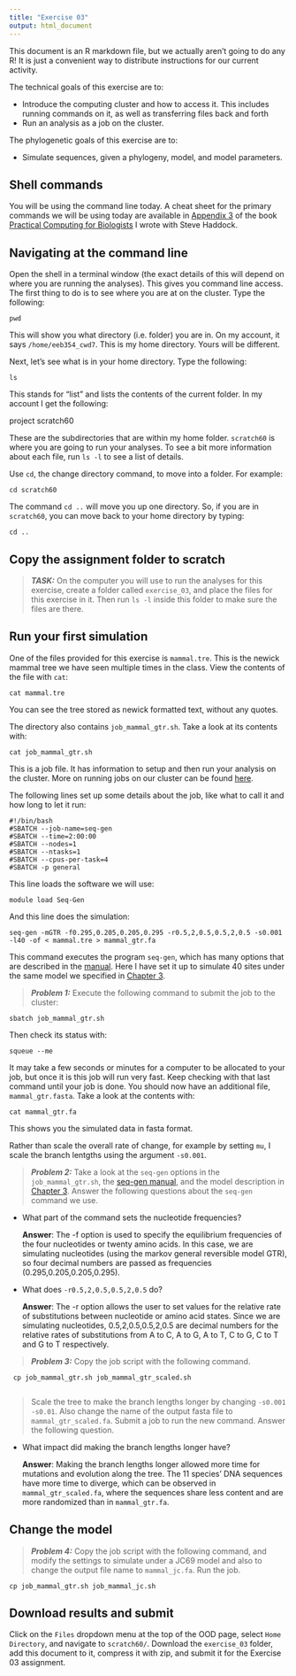 ```yaml
---
title: "Exercise 03"
output: html_document
---
```


This document is an R markdown file, but we actually aren't going to do any R! It is just a convenient way to distribute instructions for our current activity.

The technical goals of this exercise are to:

-   Introduce the computing cluster and how to access it. This includes running commands on it, as well as transferring files back and forth
-   Run an analysis as a job on the cluster.

The phylogenetic goals of this exercise are to:

-   Simulate sequences, given a phylogeny, model, and model parameters.

## Shell commands

You will be using the command line today. A cheat sheet for the primary commands we will be using today are available in [Appendix 3](https://practicalcomputing.org/files/PCfB_Appendices.pdf) of the book [Practical Computing for Biologists](https://practicalcomputing.org/downloads.html) I wrote with Steve Haddock.

## Navigating at the command line

Open the shell in a terminal window (the exact details of this will depend on where you are running the analyses). This gives you command line access. The first thing to do is to see where you are at on the cluster. Type the following:

    pwd

This will show you what directory (i.e. folder) you are in. On my account, it says `/home/eeb354_cwd7`. This is my home directory. Yours will be different.

Next, let's see what is in your home directory. Type the following:

    ls

This stands for "list" and lists the contents of the current folder. In my account I get the following:

project scratch60

These are the subdirectories that are within my home folder. `scratch60` is where you are going to run your analyses. To see a bit more information about each file, run `ls -l` to see a list of details.

Use `cd`, the change directory command, to move into a folder. For example:

    cd scratch60

The command `cd ..` will move you up one directory. So, if you are in `scratch60`, you can move back to your home directory by typing:

    cd ..

## Copy the assignment folder to scratch

> ***TASK:*** On the computer you will use to run the analyses for this exercise, create a folder called `exercise_03`, and place the files for this exercise in it. Then run `ls -l` inside this folder to make sure the files are there.

## Run your first simulation

One of the files provided for this exercise is `mammal.tre`. This is the newick mammal tree we have seen multiple times in the class. View the contents of the file with `cat`:

    cat mammal.tre

You can see the tree stored as newick formatted text, without any quotes.

The directory also contains `job_mammal_gtr.sh`. Take a look at its contents with:

    cat job_mammal_gtr.sh

This is a job file. It has information to setup and then run your analysis on the cluster. More on running jobs on our cluster can be found [here](https://docs.ycrc.yale.edu/clusters-at-yale/job-scheduling/).

The following lines set up some details about the job, like what to call it and how long to let it run:

    #!/bin/bash
    #SBATCH --job-name=seq-gen
    #SBATCH --time=2:00:00
    #SBATCH --nodes=1
    #SBATCH --ntasks=1 
    #SBATCH --cpus-per-task=4
    #SBATCH -p general

This line loads the software we will use:

    module load Seq-Gen

And this line does the simulation:

    seq-gen -mGTR -f0.295,0.205,0.205,0.295 -r0.5,2,0.5,0.5,2,0.5 -s0.001 -l40 -of < mammal.tre > mammal_gtr.fa

This command executes the program `seq-gen`, which has many options that are described in the [manual](http://htmlpreview.github.io/?https://github.com/rambaut/Seq-Gen/blob/master/documentation/Seq-Gen.Manual.html). Here I have set it up to simulate 40 sites under the same model we specified in [Chapter 3](http://dunnlab.org/phylogenetic_biology/simulation.html#plugging-some-numbers-into-the-expanded-model).

> ***Problem 1:*** Execute the following command to submit the job to the cluster:

    sbatch job_mammal_gtr.sh

Then check its status with:

    squeue --me

It may take a few seconds or minutes for a computer to be allocated to your job, but once it is this job will run very fast. Keep checking with that last command until your job is done. You should now have an additional file, `mammal_gtr.fasta`. Take a look at the contents with:

    cat mammal_gtr.fa

This shows you the simulated data in fasta format.

Rather than scale the overall rate of change, for example by setting `mu`, I scale the branch lentgths using the argument `-s0.001`.

> ***Problem 2:*** Take a look at the `seq-gen` options in the `job_mammal_gtr.sh`, the [seq-gen manual](http://htmlpreview.github.io/?https://github.com/rambaut/Seq-Gen/blob/master/documentation/Seq-Gen.Manual.html), and the model description in [Chapter 3](http://dunnlab.org/phylogenetic_biology/simulation.html#plugging-some-numbers-into-the-expanded-model). Answer the following questions about the `seq-gen` command we use.

-   What part of the command sets the nucleotide frequencies?

    **Answer**: The -f option is used to specify the equilibrium frequencies of the four nucleotides or twenty amino acids. In this case, we are simulating nucleotides (using the markov general reversible model GTR), so four decimal numbers are passed as frequencies (0.295,0.205,0.205,0.295).

-   What does `-r0.5,2,0.5,0.5,2,0.5` do?

    **Answer**: The -r option allows the user to set values for the relative rate of substitutions between nucleotide or amino acid states. Since we are simulating nucleotides, 0.5,2,0.5,0.5,2,0.5 are decimal numbers for the relative rates of substitutions from A to C, A to G, A to T, C to G, C to T and G to T respectively.

> ***Problem 3:*** Copy the job script with the following command.

     cp job_mammal_gtr.sh job_mammal_gtr_scaled.sh
     

> Scale the tree to make the branch lengths longer by changing `-s0.001` `-s0.01`. Also change the name of the output fasta file to `mammal_gtr_scaled.fa`. Submit a job to run the new command. Answer the following question.

-   What impact did making the branch lengths longer have?

    **Answer**: Making the branch lengths longer allowed more time for mutations and evolution along the tree. The 11 species' DNA sequences have more time to diverge, which can be observed in `mammal_gtr_scaled.fa`, where the sequences share less content and are more randomized than in `mammal_gtr.fa`.

## Change the model

> ***Problem 4:*** Copy the job script with the following command, and modify the settings to simulate under a JC69 model and also to change the output file name to `mammal_jc.fa`. Run the job.

    cp job_mammal_gtr.sh job_mammal_jc.sh

## Download results and submit

Click on the `Files` dropdown menu at the top of the OOD page, select `Home Directory`, and navigate to `scratch60/`. Download the `exercise_03` folder, add this document to it, compress it with zip, and submit it for the Exercise 03 assignment.
